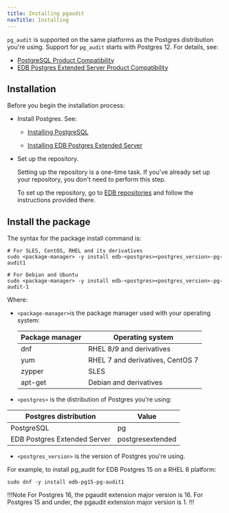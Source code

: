 ```yaml
---
title: Installing pgaudit 
navTitle: Installing
---
```


`pg_audit` is supported on the same platforms as the Postgres distribution you're using. Support for `pg_audit` starts with Postgres 12. For details, see:

- [PostgreSQL Product Compatibility](https://www.enterprisedb.com/resources/platform-compatibility#pg)
- [EDB Postgres Extended Server Product Compatibility](https://www.enterprisedb.com/resources/platform-compatibility#epas_extended)

## Installation

Before you begin the installation process:

- Install Postgres. See: 

  - [Installing PostgreSQL](https://www.postgresql.org/download/) 

  - [Installing EDB Postgres Extended Server](/pge/latest/installing/)

- Set up the repository.

  Setting up the repository is a one-time task. If you've already set up your repository, you don't need to perform this step.

  To set up the repository, go to [EDB repositories](https://www.enterprisedb.com/repos-downloads) and follow the instructions provided there.

## Install the package

The syntax for the package install command is:

```shell
# For SLES, CentOS, RHEL and its derivatives
sudo <package-manager> -y install edb-<postgres><postgres_version>-pg-audit1

# For Debian and Ubuntu
sudo <package-manager> -y install edb-<postgres><postgres_version>-pg-audit-1
```

Where: 
- `<package-manager>`is the package manager used with your operating system:

  | Package manager |             Operating system     |
  | --------------- | -------------------------------- |
  | dnf             | RHEL 8/9 and derivatives         |
  | yum             | RHEL 7 and derivatives, CentOS 7 |
  | zypper          | SLES                             |
  | apt-get         | Debian and derivatives           |

- `<postgres>` is the distribution of Postgres you're using:

 |    Postgres distribution     |   Value    |
 | ---------------------------- | ---------- |
 | PostgreSQL                   | pg         |
 | EDB Postgres Extended Server | postgresextended |

- `<postgres_version>` is the version of Postgres you're using.

For example, to install pg_audit for EDB Postgres 15 on a RHEL 8 platform:

```shell
sudo dnf -y install edb-pg15-pg-audit1
```
!!!Note
For Postgres 16, the pgaudit extension major version is 16.
For Postgres 15 and under, the pgaudit extension major version is 1.
!!!




